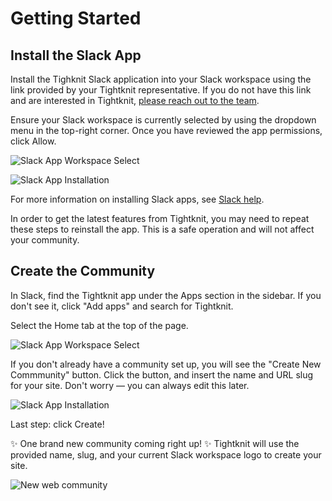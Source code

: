 # Getting Started

## Install the Slack App

Install the Tighknit Slack application into your Slack workspace using the link provided by your Tightknit representative.
If you do not have this link and are interested in Tightknit, [please reach out to the team](https://calendly.com/tightknitai/introductory-call).

Ensure your Slack workspace is currently selected by using the dropdown menu in the top-right corner.
Once you have reviewed the app permissions, click Allow.

![Slack App Workspace Select](/slack-app-workspace-select.png)

![Slack App Installation](/slack-app-installation.png)

For more information on installing Slack apps, see [Slack help](https://slack.com/help/articles/202035138-Add-apps-to-your-Slack-workspace).


<Callout type="info">
  In order to get the latest features from Tightknit, you may need to repeat
  these steps to reinstall the app. This is a safe operation and will not affect
  your community.
</Callout>

## Create the Community

In Slack, find the Tightknit app under the Apps section in the sidebar.
If you don't see it, click "Add apps" and search for Tightknit.

Select the Home tab at the top of the page.

![Slack App Workspace Select](/tightknit-app-home-new.png)

If you don't already have a community set up, you will see the "Create New Commmunity" button.
Click the button, and insert the name and URL slug for your site. Don't worry — you can always edit this later.

![Slack App Installation](/tightknit-app-new-community.png)

Last step: click Create!

✨ One brand new community coming right up! ✨ Tightknit will use the provided name, slug, and your current Slack workspace logo to create your site.

![New web community](/pinnacle-community.png)
